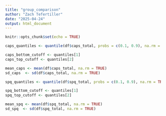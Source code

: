 ```yaml
---
title: "group_comparison"
author: "Zach Tefertiller"
date: "2025-04-24"
output: html_document
---
```


```r
knitr::opts_chunk$set(echo = TRUE)
```

```r
caps_quantiles <- quantile(df$caps_total, probs = c(0.1, 0.9), na.rm = TRUE)

caps_bottom_cutoff <- quantiles[1]
caps_top_cutoff <- quantiles[2]

mean_caps <- mean(df$caps_total, na.rm = TRUE)
sd_caps  <- sd(df$caps_total, na.rm = TRUE)

spq_quantiles <- quantile(df$spq_total, probs = c(0.1, 0.9), na.rm = TRUE)

spq_bottom_cutoff <- quantiles[1]
spq_top_cutoff <- quantiles[2]

mean_spq <- mean(df$spq_total, na.rm = TRUE)
sd_spq  <- sd(df$spq_total, na.rm = TRUE)
```
